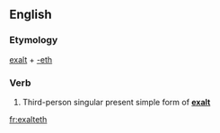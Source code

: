 ==English==

===Etymology===
[[exalt]] + [[-eth]]

===Verb===
{{head|en|verb form}}

# {{label|en|archaic}} Third-person singular present simple form of '''[[exalt]]'''

[[fr:exalteth]]